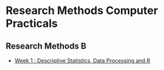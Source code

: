 # Research Methods Computer Practicals {.unnumbered}

## Research Methods B

- [Week 1 :  Descriptive Statistics, Data Processing and R](tutorials/rmb_week-1_descriptives-and-rj.qmd)